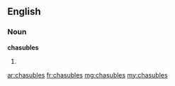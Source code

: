 ==English==

===Noun===
'''chasubles'''

# {{plural of|[[chasuble]]}}

[[ar:chasubles]]
[[fr:chasubles]]
[[mg:chasubles]]
[[my:chasubles]]